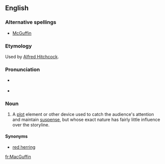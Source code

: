 {{was wotd|2008|March|30}}
==English==
{{wikipedia}}
===Alternative spellings===
*[[McGuffin]]

===Etymology===
Used by [[w:Alfred Hitchcock|Alfred Hitchcock]].

===Pronunciation===
* {{a|RP|US}} {{IPA|/məˈgʌf.ɪn/}}
* {{audio|en-us-MacGuffin.ogg|Audio (US)}}

===Noun===
{{en-noun}}

# {{narratology}} A [[plot]] element or other device used to catch the audience's attention and maintain [[suspense]], but whose exact nature has fairly little influence over the storyline.     

====Synonyms====
* [[red herring]]

[[fr:MacGuffin]]